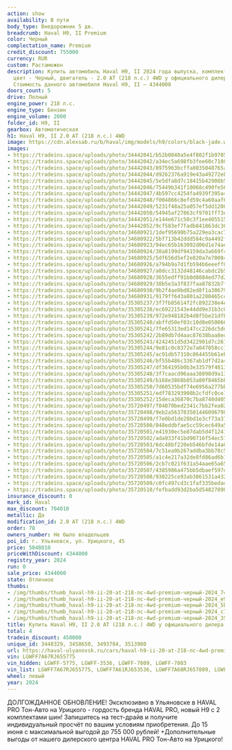 ```yaml
---
action: show
availability: В пути
body_type: Внедорожник 5 дв.
breadcrumb: Haval H9, II Premium
color: Черный
complectation_name: Premium
credit_discount: 755000
currency: RUR
custom: Растаможен
description: Купить автомобиль Haval H9, II 2024 года выпуска, комплектация Premium,
  цвет - Черный, двигатель - 2.0 AT (218 л.с.) 4WD у официального дилера в г. Ульяновск.
  Стоимость данного автомобиля Haval H9, II – 4344000
doors_count: 5
drive: Полный
engine_power: 218 л.с.
engine_type: Бензин
engine_volume: 2000
folder_id: H9, II
gearbox: Автоматическая
h1: Haval H9, II 2.0 AT (218 л.с.) 4WD
image: https://cdn.alexsab.ru/b/haval/img/models/h9/colors/black-jade.webp
images:
- https://tradeins.space/uploads/photo/34442041/b52b0040a5e4f802f1b9705a4c57492c.jpg
- https://tradeins.space/uploads/photo/34442042/a34ec5a698fb3fee60c7108f45be95a2.jpg
- https://tradeins.space/uploads/photo/34442043/8975963bcffa8035048765a9c7e5b68a.jpg
- https://tradeins.space/uploads/photo/34442044/d9262376a919e43a49272eb0dedc7152.jpg
- https://tradeins.space/uploads/photo/34442045/5e5dfa8d7c18415b42908b5ae4535e1e.jpg
- https://tradeins.space/uploads/photo/34442046/75449b341f10068c490fe564a0b021d0.jpg
- https://tradeins.space/uploads/photo/34442047/4b597cc4254fa4939f395a4603bb9d23.jpg
- https://tradeins.space/uploads/photo/34442048/f004866c8efd59c4a60aaf6547a0db6e.jpg
- https://tradeins.space/uploads/photo/34442049/5231f48a25a057ef5dd12089197e2a81.jpg
- https://tradeins.space/uploads/photo/34442050/54945af27863cf9701ff73e77031cf85.jpg
- https://tradeins.space/uploads/photo/34442051/e144e671c50c3f1ee405515ba0a07f57.jpg
- https://tradeins.space/uploads/photo/34442052/9cf583ef7fadb841863dc36a4e45ad6d.jpg
- https://tradeins.space/uploads/photo/34680921/1def95690b75a229ea3cac7b78744efc.jpg
- https://tradeins.space/uploads/photo/34680922/5bf713b42ddd584c9a4492f52293a843.jpg
- https://tradeins.space/uploads/photo/34680923/94ec65b163092d06d1e74aee23c9df84.jpg
- https://tradeins.space/uploads/photo/34680924/38a8199df94159da3a669f4b2d87a984.jpg
- https://tradeins.space/uploads/photo/34680925/5df656d5ef2e820a7e700847539c3664.jpg
- https://tradeins.space/uploads/photo/34680926/a794b9a7d1fb594b6eeeff035b7296d8.jpg
- https://tradeins.space/uploads/photo/34680927/a0dcc3132d48146cabdc2b5b55fc6232.jpg
- https://tradeins.space/uploads/photo/34680928/3655edff91b0d8084ed77d2ba93fcaf5.jpg
- https://tradeins.space/uploads/photo/34680929/38b5e3a3f837faa87832b7fa74fe9ac0.jpg
- https://tradeins.space/uploads/photo/34680930/9b2f4ae0bd82ed8f1a30679d90c75b33.jpg
- https://tradeins.space/uploads/photo/34680931/9179ff643a801a2280465ccd728ccb42.jpg
- https://tradeins.space/uploads/photo/35305237/3f7fb85614f2fc892238e4e02704570a.jpg
- https://tradeins.space/uploads/photo/35305238/ec69221543e44dd9e31b3c07c84bc710.jpg
- https://tradeins.space/uploads/photo/35305239/972e948182b4d8f5be21dfb3b5106620.jpg
- https://tradeins.space/uploads/photo/35305240/abffd50ef03c10d8e0500667f464a138.jpg
- https://tradeins.space/uploads/photo/35305241/7fe65313ed147cc226dc5dd30d460a74.jpg
- https://tradeins.space/uploads/photo/35305242/2b89db7d4aac87638baa8ed4353cee7d.jpg
- https://tradeins.space/uploads/photo/35305243/4242451d5d3422901d7c267801302d0f.jpg
- https://tradeins.space/uploads/photo/35305244/9e81c0c8372e7a047058cc1e52b6cc71.jpg
- https://tradeins.space/uploads/photo/35305245/ac91db57310c864455b61eb2493ffc33.jpg
- https://tradeins.space/uploads/photo/35305246/bf55b486c3367ab1df7d2a48a234ae43.jpg
- https://tradeins.space/uploads/photo/35305247/df364195b0b3e33579f4813ebe8b92a8.jpg
- https://tradeins.space/uploads/photo/35305248/3f7caacd96aaa38098d9a137d26f7c03.jpg
- https://tradeins.space/uploads/photo/35305249/b168e3868b053a80f8465bb1c43e0658.jpg
- https://tradeins.space/uploads/photo/35305250/7d60535bdf74e6956a277bb46f9036fb.jpg
- https://tradeins.space/uploads/photo/35305251/edf783293900b2cfdfc0ce12c520bfc8.jpg
- https://tradeins.space/uploads/photo/35305252/15deca36870c7ba8740d405739093075.jpg
- https://tradeins.space/uploads/photo/35720497/f04870bed2341c7bb2fea02978666dac.jpg
- https://tradeins.space/uploads/photo/35720498/9eb2a563783501446096798d891a7f66.jpg
- https://tradeins.space/uploads/photo/35720499/f7e0bd1de28bd1e3cf73a3727ef49e98.jpg
- https://tradeins.space/uploads/photo/35720500/048eddbfae5cc59cec649a534c1c2246.jpg
- https://tradeins.space/uploads/photo/35720501/e41930ec5e87dab5d4f12418c64f9d77.jpg
- https://tradeins.space/uploads/photo/35720502/ada933f41bd90716f54ec57902b90e52.jpg
- https://tradeins.space/uploads/photo/35720503/6dc48bf220eb546bfde14a03ea1bec65.jpg
- https://tradeins.space/uploads/photo/35720504/7c51ea9b267addba3bb78c53035d58dc.jpg
- https://tradeins.space/uploads/photo/35720505/a1c4e217a32de8fd86ad6b1f199c5cb6.jpg
- https://tradeins.space/uploads/photo/35720506/2cb7c021f631a54aae65a652b7f0dd82.jpg
- https://tradeins.space/uploads/photo/35720507/4385986a475bb5dbaef597dcef4f2702.jpg
- https://tradeins.space/uploads/photo/35720508/930225ce93ab3861531a432f5d37b19d.jpg
- https://tradeins.space/uploads/photo/35720509/c0fc497cd3c1faf335bedade0ce9ad0e.jpg
- https://tradeins.space/uploads/photo/35720510/fefbadd93d2ba5d548278907519f5469.jpg
insurance_discount: 0
mark_id: Haval
max_discount: 704010
metallic: Да
modification_id: 2.0 AT (218 л.с.) 4WD
order: 78
owners_number: Не было владельцев
poi_id: г. Ульяновск, ул. Урицкого, 45
price: 5048010
priceWithDiscount: 4344000
registry_year: 2024
run: 0
sale_price: 4344000
state: Отличное
thumbs:
- /img/thumbs/thumb_haval-h9-ii-20-at-218-лс-4wd-premium-черный-2024_7492c_0.webp
- /img/thumbs/thumb_haval-h9-ii-20-at-218-лс-4wd-premium-черный-2024_e95a2_1.webp
- /img/thumbs/thumb_haval-h9-ii-20-at-218-лс-4wd-premium-черный-2024_5b68a_2.webp
- /img/thumbs/thumb_haval-h9-ii-20-at-218-лс-4wd-premium-черный-2024_c7152_3.webp
- /img/thumbs/thumb_haval-h9-ii-20-at-218-лс-4wd-premium-черный-2024_35e1e_4.webp
title: Купить Haval H9, II 2.0 AT (218 л.с.) 4WD у официального дилера в Ульяновске
total: 4
tradein_discount: 450000
unique_id: 3448329, 3458650, 3493784, 3513980
url: https://haval-ulyanovsk.ru/cars/haval-h9-ii-20-at-218-лс-4wd-premium-черный-2024/
vin: LGWFF7A67RJ655775
vin_hidden: LGWFF-5775, LGWFF-3536, LGWFF-7809, LGWFF-7803
vin_list: LGWFF7A67RJ655775, LGWFF7A61RJ653536, LGWFF7A68RJ657809, LGWFF7A67RJ657803
wheel: левый
year: 2024
---
```

ДОЛГОЖДАННОЕ ОБНОВЛЕНИЕ! Эксклюзивно в Ульяновске в HAVAL PRO Тон-Авто на Урицкого - гордость бренда HAVAL PRO, новый H9 с 2 комплектами шин! Запишитесь на тест-драйв и получите индивидуальный просчёт по вашим условиям приобретения. До 15 июня с максимальной выгодой до 755 000 рублей! +Дополнительные выгоды от нашего дилерского центра HAVAL PRO Тон-Авто на Урицкого!
